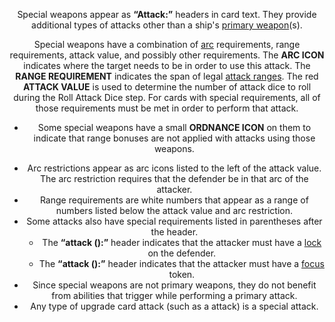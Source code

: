 <Header title="special weapon"/>

Special weapons appear as **“Attack:”** headers in card text. They provide
additional types of attacks other than a ship's [primary weapon](/article/Primary_Weapon)(s).

Special weapons have a combination of [arc](/article/Arc) requirements, range requirements,
attack value, and possibly other requirements. The **ARC ICON** indicates where
the target needs to be in order to use this attack. The **RANGE REQUIREMENT**
indicates the span of legal [attack ranges](/article/Attack_Range). The red **ATTACK VALUE** is used to
determine the number of attack dice to roll during the Roll Attack Dice step.
For cards with special requirements, all of those requirements must be met in
order to perform that attack.

* Some special weapons have a small **ORDNANCE ICON** on
them to indicate that range bonuses are not applied with
attacks using those weapons.

<ImgCenter src="/images/Ordnance_Icon.webp" alt="Ordnace_Icon.webp"/>
<TextCenter text="Ordnance Icon"/>

* Arc restrictions appear as arc icons listed to the left of the
attack value. The arc restriction requires that the defender be in that arc
of the attacker.
* Range requirements are white numbers that appear as a range of
numbers listed below the attack value and arc restriction.
* Some attacks also have special requirements listed in parentheses after
the header.
    + The **“attack (<Lock/>):”** header indicates that the attacker must have a
    [lock](/article/Lock) on the defender.
    + The **“attack (<Focus/>):”** header indicates that the attacker must have a
    [focus](/article/Focus) token.
* Since special weapons are not primary weapons, they do not benefit from
abilities that trigger while performing a primary attack.
* Any type of upgrade card attack (such as a <Cannon/> attack) is a special attack.
